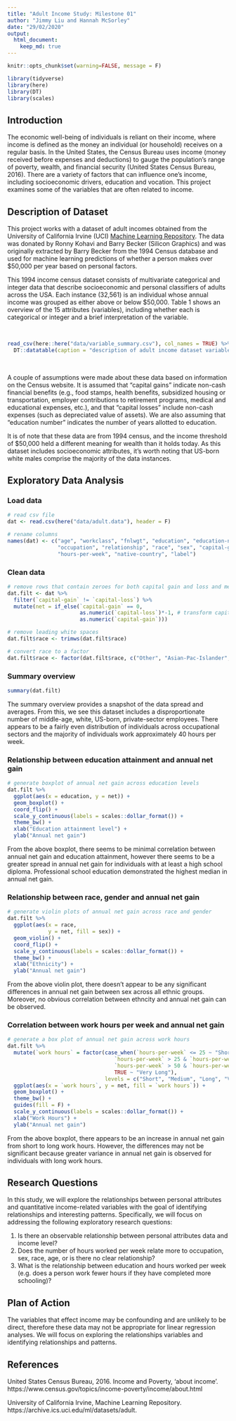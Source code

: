 ```yaml
---
title: "Adult Income Study: Milestone 01"
author: "Jimmy Liu and Hannah McSorley"
date: "29/02/2020"
output:
  html_document:
    keep_md: true
---
```


```r

knitr::opts_chunk$set(warning=FALSE, message = F)

library(tidyverse)
library(here)
library(DT)
library(scales)
```

## Introduction 

The economic well-being of individuals is reliant on their income, where income is defined as the money an individual (or household) receives on a regular basis. In the United States, the Census Bureau uses income  (money received before expenses and deductions) to gauge the population's range of poverty, wealth, and financial security (United States Census Bureau, 2016). There are a variety of factors that can influence one's income, including socioeconomic drivers, education and vocation. This project examines some of the variables that are often related to income. 

## Description of Dataset

This project works with a dataset of adult incomes obtained from the University of California Irvine (UCI) [Machine Learning Repository](https://archive.ics.uci.edu/ml/datasets/adult). The data was donated by Ronny Kohavi and Barry Becker (Silicon Graphics) and was originally extracted by Barry Becker from the 1994 Census database and used for machine learning predictions of whether a person makes over $50,000 per year based on personal factors.

This 1994 income census dataset consists of multivariate categorical and integer data that describe socioeconomic and personal classifiers of adults across the USA. Each instance (32,561) is an individual whose annual income was grouped as either above or below $50,000. Table 1 shows an overview of the 15 attributes (variables), including whether each is categorical or integer and a brief interpretation of the variable.  

<br>
```r
read_csv(here::here("data/variable_summary.csv"), col_names = TRUE) %>% 
  DT::datatable(caption = "description of adult income dataset variables")
```
<br>

A couple of assumptions were made about these data based on information on the Census website. It is assumed that "capital gains" indicate non-cash financial benefits (e.g., food stamps, health benefits, subsidized housing or transportation, employer contributions to retirement programs, medical and educational expenses, etc.), and that "capital losses" include non-cash expenses (such as depreciated value of assets). We are also assuming that "education number" indicates the number of years allotted to education.  

It is of note that these data are from 1994 census, and the income threshold of $50,000 held a different meaning for wealth than it holds today. As this dataset includes socioeconomic attributes, it's worth noting that US-born white males comprise the majority of the data instances. 

## Exploratory Data Analysis 

### Load data
```r
# read csv file
dat <- read.csv(here("data/adult.data"), header = F)

# rename columns
names(dat) <- c("age", "workclass", "fnlwgt", "education", "education-num", "martial_status", 
                "occupation", "relationship", "race", "sex", "capital-gain", "capital-loss", 
                "hours-per-week", "native-country", "label")
```

### Clean data
```r
# remove rows that contain zeroes for both capital gain and loss and merge capital-gain and capital-loss into a single variable, net
dat.filt <- dat %>% 
  filter(`capital-gain` != `capital-loss`) %>% 
  mutate(net = if_else(`capital-gain` == 0, 
                       as.numeric(`capital-loss`)*-1, # transform capital-loss to negative values 
                       as.numeric(`capital-gain`)))

# remove leading white spaces
dat.filt$race <- trimws(dat.filt$race)

# convert race to a factor
dat.filt$race <- factor(dat.filt$race, c("Other", "Asian-Pac-Islander", "Amer-Indian-Eskimo", "White", "Black"))
```

### Summary overview
```r
summary(dat.filt)
```

The summary overview provides a snapshot of the data spread and averages. From this, we see this dataset includes a disproportionate number of middle-age, white, US-born, private-sector employees. There appears to be a fairly even distribution of individuals across occupational sectors and the majority of individuals work approximately 40 hours per week.

### Relationship between education attainment and annual net gain
```r
# generate boxplot of annual net gain across education levels
dat.filt %>% 
  ggplot(aes(x = education, y = net)) +
  geom_boxplot() +
  coord_flip() +
  scale_y_continuous(labels = scales::dollar_format()) +
  theme_bw() +
  xlab("Education attainment level") +
  ylab("Annual net gain")
```

From the above boxplot, there seems to be minimal correlation between annual net gain and education attainment, however there seems to be a greater spread in annual net gain for individuals with at least a high school diploma. Professional school education demonstrated the highest median in annual net gain.

### Relationship between race, gender and annual net gain
```r
# generate violin plots of annual net gain across race and gender
dat.filt %>% 
  ggplot(aes(x = race,
             y = net, fill = sex)) +
  geom_violin() +
  coord_flip() +
  scale_y_continuous(labels = scales::dollar_format()) +
  theme_bw() +
  xlab("Ethnicity") +
  ylab("Annual net gain")
```

From the above violin plot, there doesn't appear to be any significant differences in annual net gain between sex across all ethnic groups. Moreover, no obvious correlation between ethncity and annual net gain can be observed.

### Correlation between work hours per week and annual net gain
```r
# generate a box plot of annual net gain across work hours
dat.filt %>% 
  mutate(`work hours` = factor(case_when(`hours-per-week` <= 25 ~ "Short", # define a new variable to bin work hours per week into 4 categories
                                  `hours-per-week` > 25 & `hours-per-week` <= 50 ~ "Medium",
                                  `hours-per-week` > 50 & `hours-per-week` <= 75 ~ "Long",
                                  TRUE ~ "Very Long"),
                               levels = c("Short", "Medium", "Long", "Very Long"))) %>% 
  ggplot(aes(x = `work hours`, y = net, fill = `work hours`)) +
  geom_boxplot() +
  theme_bw() +
  guides(fill = F) +
  scale_y_continuous(labels = scales::dollar_format()) +
  xlab("Work Hours") +
  ylab("Annual net gain")
```

From the above boxplot, there appears to be an increase in annual net gain from short to long work hours. However, the differences may not be significant because greater variance in annual net gain is observed for individuals with long work hours.

## Research Questions

In this study, we will explore the relationships between personal attributes and quantitative income-related variables with the goal of identifying relationships and interesting patterns. Specifically, we will focus on addressing the following exploratory research questions: 

1. Is there an observable relationship between personal attributes data and income level?
2. Does the number of hours worked per week relate more to occupation, sex, race, age, or is there no clear relationship?
3. What is the relationship between education and hours worked per week (e.g. does a person work fewer hours if they have completed more schooling)?

## Plan of Action

The variables that effect income may be confounding and are unlikely to be direct, therefore these data may not be appropriate for linear regression analyses. We will focus on exploring the relationships variables and identifying relationships and patterns. 


## References

United States Census Bureau, 2016. Income and Poverty, 'about income'. https://www.census.gov/topics/income-poverty/income/about.html

University of California Irvine, Machine Learning Repository. https://archive.ics.uci.edu/ml/datasets/adult.